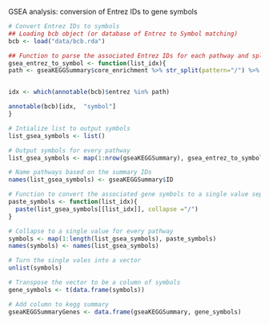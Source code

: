 GSEA analysis: conversion of Entrez IDs to gene symbols

```R
# Convert Entrez IDs to symbols
## Loading bcb object (or database of Entrez to Symbol matching)
bcb <- load("data/bcb.rda")

## Function to parse the associated Entrez IDs for each pathway and split at the "/", then extract these genes from the database of IDs ('annotable(bcb)') and output the gene symbol
gsea_entrez_to_symbol <- function(list_idx){
path <- gseaKEGGSummary$core_enrichment %>% str_split(pattern="/") %>% .[[list_idx]]


idx <- which(annotable(bcb)$entrez %in% path)

annotable(bcb)[idx,  "symbol"]
}

# Intialize list to output symbols
list_gsea_symbols <- list()

# Output symbols for every pathway
list_gsea_symbols <- map(1:nrow(gseaKEGGSummary), gsea_entrez_to_symbol)

# Name pathways based on the summary IDs
names(list_gsea_symbols) <- gseaKEGGSummary$ID

# Function to convert the associated gene symbols to a single value separated by "/"
paste_symbols <- function(list_idx){
  paste(list_gsea_symbols[[list_idx]], collapse ="/")
}

# Collapse to a single value for every pathway
symbols <- map(1:length(list_gsea_symbols), paste_symbols)
names(symbols) <- names(list_gsea_symbols)

# Turn the single vales into a vector
unlist(symbols)

# Transpose the vector to be a column of symbols
gene_symbols <- t(data.frame(symbols))

# Add column to kegg summary
gseaKEGGSummaryGenes <- data.frame(gseaKEGGSummary, gene_symbols)
```
